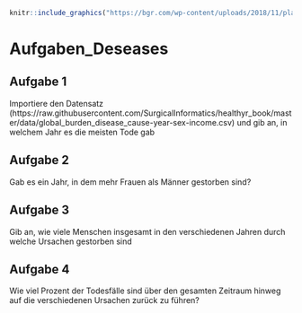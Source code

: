 ```r
knitr::include_graphics("https://bgr.com/wp-content/uploads/2018/11/plague.png")
```
# Aufgaben_Deseases

## Aufgabe 1

Importiere den Datensatz (https://raw.githubusercontent.com/SurgicalInformatics/healthyr_book/master/data/global_burden_disease_cause-year-sex-income.csv) und gib an, in welchem Jahr es die meisten Tode gab

## Aufgabe 2

Gab es ein Jahr, in dem mehr Frauen als Männer gestorben sind?

## Aufgabe 3

Gib an, wie viele Menschen insgesamt in den verschiedenen Jahren durch welche Ursachen gestorben sind

## Aufgabe 4

Wie viel Prozent der Todesfälle sind über den gesamten Zeitraum hinweg auf die verschiedenen Ursachen zurück zu führen?
